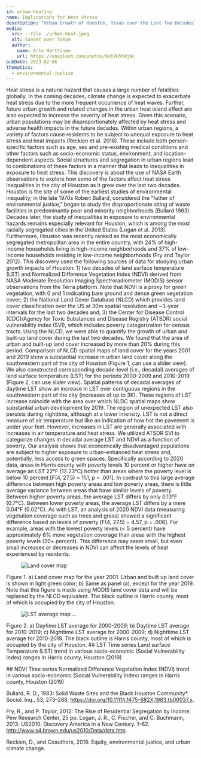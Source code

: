 ```yaml
---
id: urban-heating
name: Implications for Heat Stress
description: "Urban Growth of Houston, Texas over the Last Two Decades"
media:
  src: ::file ./urban-heat.jpeg
  alt: Sunset over Tokyo
  author:
    name: Arto Marttinen
    url: https://unsplash.com/photos/6xh7H5tWj9c
pubDate: 2023-02-06
thematics:
  - environmental-justice
---
```


<Block>
  <Prose>
Heat stress is a natural hazard that causes a large number of fatalities globally. In the coming decades, climate change is expected to exacerbate heat stress due to the more frequent occurrence of heat waves. Further, future urban growth and related changes in the urban heat island effect are also expected to increase the severity of heat stress. Given this scenario, urban populations may be disproportionately affected by heat stress and adverse health impacts in the future decades.


  </Prose>
</Block>

<Block>
  <Prose>
Within urban regions, a variety of factors cause residents to be subject to unequal exposure to heat stress and heat impacts (Reckien et al. 2018). These include both person-specific factors such as age, sex and pre-existing medical conditions and other factors such as socio-economic status, environment, and location-dependent aspects. Social structures and segregation in urban regions lead to combinations of these factors in a manner that leads to inequalities in exposure to heat stress. This discovery is about the use of NASA Earth observations to explore how some of the factors affect heat stress inequalities in the city of Houston as it grew over the last two decades.
  </Prose>
</Block>


<Block>
  <Prose>
Houston is the site of some of the earliest studies of environmental inequality; in the late 1970s Robert Bullard, considered the “father of environmental justice,” began to study the disproportionate siting of waste facilities in predominantly poor and minority neighborhoods (Bullard 1983). Decades later, the study of inequalities in exposure to environmental hazards remains especially relevant for Houston, which is among the most racially segregated cities in the United States (Logan et al. 2013). Furthermore, Houston was recently ranked as the most economically segregated metropolitan area in the entire country, with 24% of high-income households living in high-income neighborhoods and 37% of low-income households residing in low-income neighborhoods (Fry and Taylor 2012).
  </Prose>
</Block>



<Block>
  <Prose>
This discovery used the following sources of data for studying urban growth impacts of Houston: 1) two decades of land surface temperature (LST) and Normalized Difference Vegetation Index (NDVI) derived from NASA Moderate Resolution Imaging Spectroradiometer (MODIS) sensor observations from the Terra platform. Note that NDVI is a proxy for green vegetation, with 0 and 1 indicating bare ground and dense green vegetation cover; 2) the National Land Cover Database (NLCD) which provides land cover classification over the US at 30m spatial resolution and ~3-year intervals for the last two decades and; 3) the Center for Disease Control (CDC)/Agency for Toxic Substances and Disease Registry (ATSDR) social vulnerability index (SVI), which includes poverty categorization for census tracts.
  </Prose>
</Block>

<Block>
  <Prose>
Using the NLCD, we were able to quantify the growth of urban and built-up land cover during the last two decades. We found that the area of urban and built-up land cover increased by more than 20% during this period. Comparison of NLCD spatial maps of land cover for the years 2001 and 2019 show a substantial increase in urban land cover along the southwestern part of the city of Houston (Figure 1, can use a slider view). We also constructed corresponding decade-level (i.e., decadal) averages of land surface temperature (LST) for the periods 2000-2009 and 2010-2019 (Figure 2, can use slider view). Spatial patterns of decadal averages of daytime LST show an increase in LST over contiguous regions in the southwestern part of the city (increases of up to 3K). These regions of LST increase coincide with the area over which NLDC spatial maps show substantial urban development by 2019. The region of unexpected LST also persists during nighttime, although at a lower intensity. LST is not a direct measure of air temperature but like an indication of how hot the pavement is under your feet. However, increases in LST are generally associated with increases in air temperature and heat stress.
  </Prose>
</Block>

<Block>
  <Prose>
We utilized ATSDR SVI to categorize changes in decadal average LST and NDVI as a function of poverty. Our analysis shows that economically disadvantaged populations are subject to higher exposure to urban-enhanced heat stress and, potentially, less access to green spaces. Specifically according to 2020 data, areas in Harris county with poverty levels 10 percent or higher have on average an LST 22°F (12.23°C) hotter than areas where the poverty level is below 10 percent [F(4, 27.5) = 11.1, p < .001]. In contrast to this large average difference between high poverty areas and low poverty areas, there is little average variance between areas that have similar levels of poverty. Between higher poverty areas, the average LST differs by only 0.13°F (0.7°C). Between lower poverty areas, the average LST differs by a mere 0.04°F (0.02°C).
  </Prose>
</Block>

<Block>
  <Prose>
As with LST, an analysis of 2020 NDVI data (measuring vegetation coverage such as trees and grass) showed a significant difference based on levels of poverty [F(4, 27.5) = 4.57, p = .006]. For example, areas with the lowest poverty levels (< 5 percent) have approximately 6% more vegetation coverage than areas with the highest poverty levels (20+ percent). This difference may seem small, but even small increases or decreases in NDVI can affect the levels of heat experienced by residents.
  </Prose>
</Block>


<Block>
  <Figure>
    <Image     
      src="http://via.placeholder.com/256x128?text=align-left" 
    alt="Land cover map"
    />
  </Figure>
  <Prose>
    Figure 1. a) Land cover map for the year 2001. Urban and built up land cover is shown in light green color; b) Same as panel (a), except for the year 2019. Note that this figure is made using MODIS land cover data and will be replaced by the NLCD equivalent. The black outline is Harris county, most of which is occupied by the city of Houston.
  </Prose>
</Block>


<Block>
  <Figure>
    <Image     
      src={new URL('./HOUS_LST.jpg', import.meta.url).href}
      alt='LST average map'
   />
    <Caption> ... </Caption>
  </Figure>
  <Prose>
    Figure 2. a) Daytime LST average for 2000-2009; b) Daytime LST average for 2010-2019; c) Nighttime LST average for 2000-2009; d) Nighttime LST average for 2010-2019. The black outline is Harris county, most of which is occupied by the city of Houston.
  </Prose>
</Block>

<Block>
  <Prose>
    ## LST Time series
    Land surface Temperature (LST) trend in various socio-economic (Social Vulnerability Index) ranges in Harris county, Houston (2019)
  </Prose>
  <Figure>
    <Chart
      dataPath={new URL('./harris-lst-svi-2019.csv', import.meta.url).href}
      dateFormat="%b-%Y"
      idKey='SVI %'
      xKey='2019 Months'
      yKey='LST'
      yAxisLabel='K'
    />
    <Caption
    />
  </Figure>
</Block>

<Block>
  <Prose>
    ## NDVI Time series
    Normalized Difference Vegetation Index (NDVI) trend in various socio-economic (Social Vulnerability Index) ranges in Harris county, Houston (2019)
  </Prose>
  <Figure>
    <Chart
      dataPath={new URL('./harris-ndvi-svi-2019.csv', import.meta.url).href}
      dateFormat="%Y-%M-%D"
      idKey='SVI %'
      xKey='Date'
      yKey='NDVI'
    />
    <Caption
    />
  </Figure>
</Block>

<Block>
  <Prose>
     
Bullard, R. D., 1983: Solid Waste Sites and the Black Houston Community*. Sociol. Inq., 53, 273–288, https://doi.org/10.1111/j.1475-682X.1983.tb00037.x.

Fry, R., and P. Taylor, 2012: The Rise of Residential Segregation by Income. Pew Research Center, 25 pp.
Logan, J. R., C. Fischer, and C. Buchmann, 2013: US2010: Discovery America in a New Century. 1–62. http://www.s4.brown.edu/us2010/Data/data.htm.

Reckien, D., and Coauthors, 2018: Equity, environmental justice, and urban climate change.

</Prose>
</Block>
